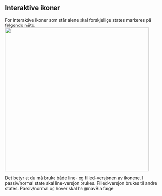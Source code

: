 
## Interaktive ikoner

For interaktive ikoner som står alene skal forskjellige states markeres på følgende måte:
<br/>
<img src={IconStates} width="468px" />

Det betyr at du må bruke både line- og filled-versjonen av ikonene. I passiv/normal state skal line-versjon
brukes. Filled-versjon brukes til andre states. Passiv/normal og hover skal ha @navBla farge